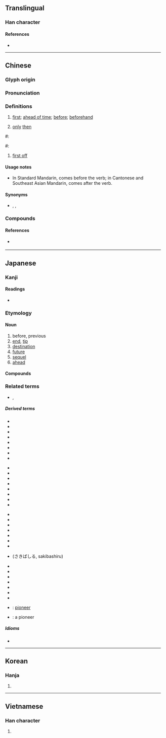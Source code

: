 {{character info/new}}
{{also|失|矢}}
==Translingual==
{{stroke order|strokes=6}}

===Han character===
{{Han char|rn=10|rad=儿|as=04|sn=6|four=24211|canj=HGHU|ids=⿱⺧儿}}

====References====
* {{Han ref|kx=0124.050|dkj=01349|dj=0260.060|hdz=10267.020|uh=5148|ud=20808|bh=A5FD|bd=42493}}

----

==Chinese==
{{zh-forms}}

===Glyph origin===
{{Han etym}}

===Pronunciation===
{{zh-pron
|m=xiān
|c=sin1
|c-t=lhen1
|g=xien1
|h=pfs=sîn
|j=xie1
|md=sĕng/siĕng
|md_note=sĕng - vernacular; siĕng - literary
|mn=xm,zz,tw:seng/qz:suiⁿ/zz,tc,yl:sin/sian
|mn_note=seng/suiⁿ - vernacular; sin - vernacular (limited, e.g. {{zh-l|*先生}}); sian - literary
|mn-t=soin1/sing1
|mn-t_note=soin1 - vernacular; sing1 - literary
|w=1xi san
|mc=y
|oc=y
|ma=y
|cat=a,adv
}}

===Definitions===
{{zh-hanzi}}

# [[first]]; [[ahead of time]]; [[before]]; [[beforehand]]
#: {{zh-x|我 要 先 去 洗手間。|I need to go to the bathroom '''first'''.}}
#: {{zh-x|我 要{jiu3} 去 廁{ci3}所 先。|I need to go to the bathroom '''first'''.|C}}
# {{lb|zh|Cantonese}} [[only]] [[then]]
#: {{zh-x|佢 瞓 到 而家 先 瞓 醒 覺。|He slept so long that he only woke up just now.|C}}
<!-- #: {{zh-x|你 先 食 一 碗 飯 點 會 夠！|Eating one bowl isn't enough!|C}} -->
#: {{zh-x|呢{nei1}啲 先 係 唱歌。|''This'' is ''true'' singing.|C}}
#: {{zh-x|你 唔係 頭先 先 去 咗 㗎 咩？|Didn't you just go?|C}}
# {{lb|zh|Cantonese}} [[first off]]
#: {{zh-x|你 買 咗 未 先？|First off, have you even bought it yet?|C}}

====Usage notes====
* {{sense|first; beforehand}} In Standard Mandarin, {{lang|zh|先}} comes before the verb; in Cantonese and Southeast Asian Mandarin, {{lang|zh|先}} comes after the verb.

====Synonyms====
* {{sense|first}} {{zh-l|首先}}, {{zh-l|最先}}, {{zh-l|第一}}

===Compounds===
{{zh-der|先鋒|先帝|先生|先意承旨|先蠶|先母|先發|事先|先達|先人|從先|先是|先時|冬烘先生|先正|先天說|先登|恐後爭先|先聲|先馳得點|先祖考|先意希旨|先零|先驅螻蟻|意在筆先|先驅|先澤|大先生|先識遠量|先古|坌鳥先飛|先疇|先見|先師|先卿|先遣部隊|先鞭|先哲|先天缺陷|先機|先入之見|大人先生|最先|先妣|先頭|全真先生|先例|幸為先容|七代先靈|先進|先憂後樂|先睹為快|巴先|先覺先知|先天不足|意存筆先|女先|先行後聞|先儒|先祖妣|優先|後發先至|先盛後衰|恢先緒|先民|先兆|先君|先禮後兵|先河|下江先生|先行|德先生|先荊|先來後到|得先手|後先輝映|先父|後實先聲|制敵機先|先世|先塋|先吾著鞭|先來|先室|地理先生|先臣|先頭部隊|先路|先覺|先導|一馬當先|先祀|在先|先見之明|廣文先生|古聖先賢|先緒|小先生|先斬後聞|先天性|先嚴|先聖|先祖|先入為主|先德|先慈|先行官|先主|五柳先生|先輩|先聲奪人|好好先生|儘先|女先生|奮勇當先|奮勇爭先|先識|先遣作戰|太老先生|守先待後|孝先便腹|先農|先遣隊|佔先|先聲後實|先王|先秦|先賢|先走一步|先天|先驅者|亭林先生|先兒|夯雀先飛|一路領先|先後|先考|先策|先決條件|原先|先驗主義|先難後獲|先皇|先公後私|先妾|先秦諸子|先令|先年|先決問題|先容|先前|先意承志|先進國家|先議權|先花後果|先知先覺|先知|先發制人|先烈|先期|先施|先斬後奏|先手|先從隗始|先後倒置|先夫|先務|優先權|先缺後空|急先鋒|先鋒隊|先人後己|未風先雨|楮先生|望秋先零|有言在先|攙先|承先啟後|比先時|甘井先竭|擁彗先驅|未老先衰|搶先|捷足先登|祖鞭先著|疾足先得|私塾先生|禮先壹飯|禍為福先|疋先裡|祖先|率先|瞽目先生|福為禍先|捷足先得|當先|敢勇當先|有約在先|猛著先鞭|未卜先知|爭先|比先|烏有先生|爭先恐後|探先|洞察機先|機先|洞燭機先|早先|稷下先生|預先|開先例|鄉先達|笨雀先飛|逐兔先得|算命先生|老先|負弩先驅|近火先燋|非有先生|馬蓋先|領先群倫|開路先鋒|老先生|荷葉先師|首先|陽明先生|至聖先師|風水先生|躬先表率|頭先|領先指標|革命先烈|鄉先生|笨鳥先飛|道學先生|領先群雄|遙遙領先|賽先生|領先|躬先士卒|身先士卒|起先|老祖先|身先士眾|門館先生|著先鞭}}

====References====
* {{qualifier|Min Nan}} {{thcwd|2063}}

{{zh-cat|Beginning}}

----

==Japanese==

===Kanji===
{{ja-kanji|grade=1|rs=儿04}}

====Readings====
* {{ja-readings|goon=せん|kanon=せん|kun=さき,さき-んじる,ま-ず}}

===Etymology===
{{ja-kanjitab|さき|yomi=k}}

====Noun====
{{ja-noun|さき}}

# before, previous
# [[end]], [[tip]]
# [[destination]]
# [[future]]
# [[sequel]]
# [[ahead]]

====Compounds====
{{der3|lang=ja|{{ja-r|宛先|あてさき}}
|{{ja-r|後先|あとさき}}
|{{ja-r|一寸先|いっすんさき}}
|{{ja-r|移転先|いてんさき}}
|{{ja-r|縁先|のきさき}}
|{{ja-r|御先|おさき}}
|{{ja-r|肩先|かたさき}}
|{{ja-r|機先|きせん}}
|{{ja-r|勤務先|きんむさき}}
|{{ja-r|口先|くちさき}}
|{{ja-r|剣先|けんさき}}
|{{ja-r|下馬先|げばさき}}
|{{ja-r|玄関先|げんかんさき}}
|{{ja-r|現先|げんさき}}
|{{ja-r|購入先|こうにゅうさき}}
|{{ja-r|小手先|こてさき}}
|{{ja-r|幸先|さいさき}}
|{{ja-r|先々|さきざき}}, {{ja-r|先先|さきざき}}
|{{ja-r|潮先|しおさき}}
|{{ja-r|指示先|しじさき}}
|{{ja-r|舌先|したさき}}
|{{ja-r|就職先|しゅうそくさき}}
|{{ja-r|宿泊先|しゅくはくさき}}
|{{ja-r|照会先|しょうかいさき}}
|{{ja-r|送付先|そうふさき}}
|{{ja-r|祖先|そせん}}
|{{ja-r|太刀先|たちさき}}
|{{ja-r|旅先|たびさき}}
|{{ja-r|注文先|ちゅうもんさき}}
|{{ja-r|筒先|つつさき}}
|{{ja-r|爪先|つめさき}}
|{{ja-r|手先|てさき}}
|{{ja-r|手羽先|てばさき}}
|{{ja-r|転居先|てんいさき}}
|{{ja-r|転送先|てんそうさき}}
|{{ja-r|転任先|てんにんさき}}
|{{ja-r|出先|でさき}}
|{{ja-r|伝送先|でんそうさき}}
|{{ja-r|得意先|とくいさき}}
|{{ja-r|突先|とっさき}}
|{{ja-r|取引先|とりひきさき}}
|{{ja-r|庭先|にわさき}}
|{{ja-r|軒先|のきさき}}
|{{ja-r|配達先|はいたつさき}}
|{{ja-r|刷毛先|はけさき}}
|{{ja-r|刃先|はさき}}
|{{ja-r|鼻先|はなさき}}
|{{ja-r|春先|はるさき}}
|{{ja-r|火先|ほさき}}
|{{ja-r|一足先|ひとあしさき}}
|{{ja-r|筆先|ふでさき}}
|{{ja-r|舳先|へさき}}
|{{ja-r|奉公先|ほうこうさき}}
|{{ja-r|矛先|ほこさき}}
|{{ja-r|穂先|ほさき}}
|{{ja-r|水先|みずさき}}
|{{ja-r|店先|みせさき}}
|{{ja-r|胸先|むなさき}}
|{{ja-r|目先|めさき}}
|{{ja-r|矢先|やさき}}
|{{ja-r|槍先|やりさき}}
|{{ja-r|優先|ゆうせん}}
|{{ja-r|指先|ゆびさき}}
|{{ja-r|旅行先|りょこうさき}}
|{{ja-r|連絡先|れんらくさき}}
|{{ja-r|帥先|そっせん}}, {{ja-r|卒先|そっせん}}, {{ja-r|率先|そっせん}}
|{{ja-r|一先|ひとまず}}
|{{ja-r|先頃|さきごろ}}
|{{ja-r|先安|さきやす}}
|{{ja-r|先鋭|せんえい}}
|{{ja-r|先王|せんのう}}
|{{ja-r|先回|せんかい}}
|{{ja-r|先覚|せんかく}}
|{{ja-r|先学|せんがく}}
|{{ja-r|先議|せんぎ}}
|{{ja-r|先客|せんきゃく}}
|{{ja-r|先金|さきがね}}
|{{ja-r|先駆|せんく}}
|{{ja-r|先君|せんくん}}
|{{ja-r|鋭先形|えいせんけい}}
|{{ja-r|先決|せんけつ}}
|{{ja-r|先月|せんげつ}}
|{{ja-r|先見|せんけん}}
|{{ja-r|先賢|せんけん}}
|{{ja-r|先遣|せんけん}}
|{{ja-r|先験的|せんけんてき}}
|{{ja-r|先古|せんこ}}
|{{ja-r|先口|せんこう}}
|{{ja-r|先攻|せんこう}}
|{{ja-r|先皇|せんのう}}
|{{ja-r|先考|せんこう}}
|{{ja-r|先行|せんこう}}
|{{ja-r|先高|せんこう}}
|{{ja-r|先刻|せんこく}}
|{{ja-r|先妻|せんさい}}
|{{ja-r|先細|せんさい}}
|{{ja-r|先在|せんざい}}
|{{ja-r|先山|せんざん}}
|{{ja-r|先史|せんし}}
|{{ja-r|先師|せんし}}
|{{ja-r|先主|せんしゅ}}
|{{ja-r|先取|せんしゅ}}
|{{ja-r|先手|せんて}}
|{{ja-r|先蹴|せんしゅう}}
|{{ja-r|先週|せんしゅう}}
|{{ja-r|先住|せんじゅう}}
|{{ja-r|先述|せんじゅつ}}
|{{ja-r|先勝|せんしょう}}
|{{ja-r|先進|せんしん}}
|{{ja-r|先人|せんじん}}
|{{ja-r|先陣|せんじん}}
|{{ja-r|先制|せんせい}}
|{{ja-r|先生|せんせい}}
|{{ja-r|先聖|せんせい}}
|{{ja-r|先祖|せんぞ}}
|{{ja-r|先太|さきぶと}}
|{{ja-r|先代|せんだい}}
|{{ja-r|先達|せんだつ}}
|{{ja-r|先端|せんたん}}
|{{ja-r|先知|せんち}}
|{{ja-r|先着|せんちゃく}}
|{{ja-r|先帝|せんのう}}
|{{ja-r|先程|さきほど}}
|{{ja-r|先哲|せんてつ}}
|{{ja-r|先天|せんてん}}
|{{ja-r|先登|せんとう}}, {{ja-r|先頭|せんとう}}
|{{ja-r|先途|せんど}}
|{{ja-r|先度|せんど}}
|{{ja-r|先塔|せんとう}}
|{{ja-r|先投|せんとう}}
|{{ja-r|先導|せんどう}}
|{{ja-r|先日|せんじつ}}
|{{ja-r|先入|せんにゅ}}
|{{ja-r|先任|せんにん}}
|{{ja-r|先年|せんねん}}
|{{ja-r|先輩|せんぱい}}
|{{ja-r|先発|せんぱつ}}
|{{ja-r|先般|せんぱん}}
|{{ja-r|先番|せんばん}}
|{{ja-r|先非|せんぴ}}
|{{ja-r|先夫|せんぷ}}
|{{ja-r|先婦|せんぷ}}
|{{ja-r|先父|せんぷ}}
|{{ja-r|先負|せんぶ}}
|{{ja-r|先物|さきもの}}
|{{ja-r|先兵|せんぺい}}
|{{ja-r|先便|せんべん}}
|{{ja-r|先鞭|せんべん}}
|{{ja-r|先方|せんぽう}}
|{{ja-r|先鋒|せんぽう}}
|{{ja-r|先棒|さきぼう}}
|{{ja-r|先務|せんむ}}
|{{ja-r|先夜|せんや}}
|{{ja-r|先役|せんやく}}
|{{ja-r|先約|せんやく}}
|{{ja-r|先様|せんさま}}
|{{ja-r|先隣|さきどなり}}
|{{ja-r|先例|せんれい}}
|{{ja-r|先妣|せんぴ}}
|{{ja-r|先伝言|せんでんごん}}: [[herald]]
}}

===Related terms===
* {{ja-r|先達て|せんだって}}, {{ja-r|先だって|せんだって}}

=====Derived terms=====
{{top4}}
* {{l|ja|行き先}}
* {{l|ja|生い先}}
* {{l|ja|老い先}}
* {{l|ja|送り先}}
* {{l|ja|お先}}
* {{l|ja|此の先}}
* {{l|ja|差し出し先}}
* {{l|ja|仕入れ先}}
{{mid4}}
* {{l|ja|立ち回り先}}
* {{l|ja|使い先}}
* {{l|ja|勤め先}}
* {{l|ja|問い合わせ先}}
* {{l|ja|嫁ぎ先}}
* {{l|ja|届け先}}
* {{l|ja|取り引き先}}
* {{l|ja|引っ越し先}}
{{mid4}}
* {{l|ja|ペン先}}
* {{l|ja|真っ先}}
* {{l|ja|切っ先}}
* {{l|ja|先んじる}}
* {{l|ja|先んずる}}
* {{l|ja|先借り}}
* {{l|ja|先取り}}
* {{l|ja|先走る}} (さきばしる, sakibashiru)
{{mid4}}
* {{l|ja|先送り}}
* {{l|ja|先買い}}
* {{l|ja|先売り}}
* {{l|ja|先付け}}
* {{l|ja|先払い}}
* {{l|ja|先立つ}}
* {{l|ja|先立てる}}
* {{l|ja|先駆}}: [[pioneer]]
* {{l|ja|先駆者}}: a pioneer
{{bottom}}

=====Idioms=====
* {{l|ja|先を越す}}

----

==Korean==

===Hanja===
{{ko-hanja|hangeul=선|eumhun=먼저|ehrv=meonjeo|ehmr=mŏnjŏ|ehy=mence}}

# {{defn|lang=ko|sort=儿04}}

----

==Vietnamese==

===Han character===
{{vi-hantu|[[tiên]], [[ten]], [[teng]]|rs=儿04}}

# {{defn|lang=vi|sort=儿04}}